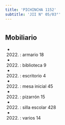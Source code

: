 ```yaml
---
title: 'PICHINCHA 1152'
subtitle: 'JII N° 05/03°'
---
```


#


## Mobiliario

*  (2022) : armario 18 

*  (2022) : biblioteca 9 

*  (2022) : escritorio 4 

*  (2022) : mesa inicial 45 

*  (2022) : pizarrón 15 

*  (2022) : silla escolar 428 

*  (2022) : varios 14 



